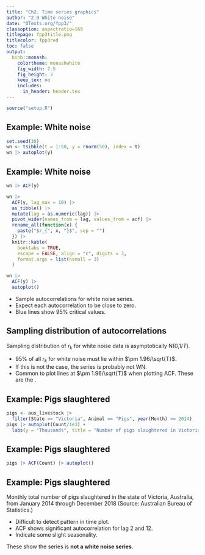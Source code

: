 ```yaml
---
title: "Ch2. Time series graphics"
author: "2.9 White noise"
date: "OTexts.org/fpp3/"
classoption: aspectratio=169
titlepage: fpp3title.png
titlecolor: fpp3red
toc: false
output:
  binb::monash:
    colortheme: monashwhite
    fig_width: 7.5
    fig_height: 3
    keep_tex: no
    includes:
      in_header: header.tex
---
```


```r
source("setup.R")
```

## Example: White noise
\fontsize{10}{10}\sf

```r
set.seed(30)
wn <- tsibble(t = 1:50, y = rnorm(50), index = t)
wn |> autoplot(y)
```

\only<2>{
\begin{textblock}{10}(.4,6.6)\fontsize{12}{13}\sf
\begin{alertblock}{}
White noise data is uncorrelated across time with zero mean and constant variance.

(Technically, we require independence as well.)
\end{alertblock}
\end{textblock}}

\vspace*{10cm}

## Example: White noise
\fontsize{10}{10}\sf

```r
wn |> ACF(y)
```

\fontsize{10}{10}\sf\tabcolsep=0.1cm

```r
wn |>
  ACF(y, lag_max = 10) |>
  as_tibble() |>
  mutate(lag = as.numeric(lag)) |>
  pivot_wider(names_from = lag, values_from = acf) |>
  rename_all(function(x) {
    paste("$r_{", x, "}$", sep = "")
  }) |>
  knitr::kable(
    booktabs = TRUE,
    escape = FALSE, align = "c", digits = 3,
    format.args = list(nsmall = 3)
  )
```

```r
wn |>
  ACF(y) |>
  autoplot()
```

\pause

 * Sample autocorrelations for white noise series.
 * Expect each autocorrelation to be close to zero.
 * Blue lines show 95% critical values.

\vspace*{10cm}

## \large Sampling distribution of autocorrelations

Sampling distribution of $r_k$ for white noise data is asymptotically N(0,$1/T$).\pause

  *  95% of all $r_k$ for white noise must lie within $\pm 1.96/\sqrt{T}$.
  * If this is not the case, the series is probably not WN.
  * Common to plot lines at $\pm 1.96/\sqrt{T}$ when plotting ACF.
These are the \alert{critical values}.

## Example: Pigs slaughtered
\fontsize{10}{10}\sf

```r
pigs <- aus_livestock |>
  filter(State == "Victoria", Animal == "Pigs", year(Month) >= 2014)
pigs |> autoplot(Count/1e3) +
  labs(y = "Thousands", title = "Number of pigs slaughtered in Victoria")
```

## Example: Pigs slaughtered
\fontsize{10}{10}\sf

```r
pigs |> ACF(Count) |> autoplot()
```

## Example: Pigs slaughtered

Monthly total number of pigs slaughtered
in the state of Victoria, Australia, from January 2014 through December 2018
(Source: Australian Bureau of Statistics.)\pause

  * Difficult to detect pattern in time plot.
  * ACF shows significant autocorrelation for lag 2 and 12.
  * Indicate some slight seasonality.

\pause

These show the series is **not a white noise series**.
